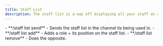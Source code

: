 ```yaml
---
title: Staff List
description: The staff list is a way off displaying all your staff on a automatically updated list.
---
```




<AccordionGroup>
  <Accordion title="Commands">
    - **/staff list send** - Sends the staff list in the channel its being used in.
    - **/staff list add** - Adds a role + its position on the staff list.
    - **/staff list remove** - Does the opposite.


  </Accordion>
</AccordionGroup>
